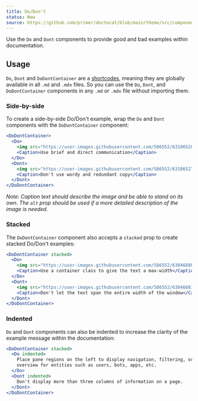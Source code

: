 ```yaml
---
title: Do/Don't
status: New
source: https://github.com/primer/doctocat/blob/main/theme/src/components/do-dont.js
---
```


Use the `Do` and `Dont` components to provide good and bad examples within documentation.

## Usage

`Do`, `Dont` and `DoDontContainer` are a [shortcodes](https://mdxjs.com/blog/shortcodes), meaning they are globally available in all `.md` and `.mdx` files. So you can use the `Do`, `Dont`, and `DoDontContainer` components in any `.md` or `.mdx` file without importing them.

### Side-by-side

To create a side-by-side Do/Don't example, wrap the `Do` and `Dont` components with the `DoDontContainer` component:

```jsx live
<DoDontContainer>
  <Do>
    <img src="https://user-images.githubusercontent.com/586552/63106528-06de5100-bf51-11e9-8a5e-98583ed74874.png" />
    <Caption>Use brief and direct communication</Caption>
  </Do>
  <Dont>
    <img src="https://user-images.githubusercontent.com/586552/63106527-06de5100-bf51-11e9-858c-72de6a5c728a.png" />
    <Caption>Don't use wordy and redundant copy</Caption>
  </Dont>
</DoDontContainer>
```

_Note: Caption text should describe the image and be able to stand on its own. The `alt` prop should be used if a more detailed description of the image is needed._

### Stacked

The `DoDontContainer` component also accepts a `stacked` prop to create stacked Do/Don't examples:

```jsx live
<DoDontContainer stacked>
  <Do>
    <img src="https://user-images.githubusercontent.com/586552/63046880-46e5fb00-bea1-11e9-836d-be1b1c7d963f.png" />
    <Caption>Use a container class to give the text a max-width</Caption>
  </Do>
  <Dont>
    <img src="https://user-images.githubusercontent.com/586552/63046881-46e5fb00-bea1-11e9-87ee-80dbeb0bea1c.png" />
    <Caption>Don't let the text span the entire width of the window</Caption>
  </Dont>
</DoDontContainer>
```

### Indented

`Do` and `Dont` components can also be indented to increase the clarity of the example message within the documentation:

```jsx live
<DoDontContainer stacked>
  <Do indented>
    Place pane regions on the left to display navigation, filtering, or an
    overview for entities such as users, bots, apps, etc.
  </Do>
  <Dont indented>
    Don't display more than three columns of information on a page.
  </Dont>
</DoDontContainer>
```
